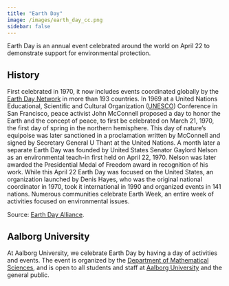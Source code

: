 ```yaml
---
title: "Earth Day"
image: /images/earth_day_cc.png
sidebar: false
---
```


Earth Day is an annual event celebrated around the world on April 22 to demonstrate support for environmental protection. 

## History

First celebrated in 1970, it now includes events coordinated globally by the [Earth Day Network](https://www.earthday.org/) in more than 193 countries. In 1969 at a United Nations Educational, Scientific and Cultural Organization ([UNESCO](https://www.unesco.org/en)) Conference in San Francisco, peace activist John McConnell proposed a day to honor the Earth and the concept of peace, to first be celebrated on March 21, 1970, the first day of spring in the northern hemisphere. This day of nature's equipoise was later sanctioned in a proclamation written by McConnell and signed by Secretary General U Thant at the United Nations. A month later a separate Earth Day was founded by United States Senator Gaylord Nelson as an environmental teach-in first held on April 22, 1970. Nelson was later awarded the Presidential Medal of Freedom award in recognition of his work. While this April 22 Earth Day was focused on the United States, an organization launched by Denis Hayes, who was the original national coordinator in 1970, took it international in 1990 and organized events in 141 nations. Numerous communities celebrate Earth Week, an entire week of activities focused on environmental issues.

Source: [Earth Day Alliance](https://earthdayalliance.com/earth-day-the-story/).

## Aalborg University

At Aalborg University, we celebrate Earth Day by having a day of activities and events. The event is organized by the [Department of Mathematical Sciences](https://www.math.aau.dk/), and is open to all students and staff at [Aalborg University](https://www.en.aau.dk/) and the general public.
